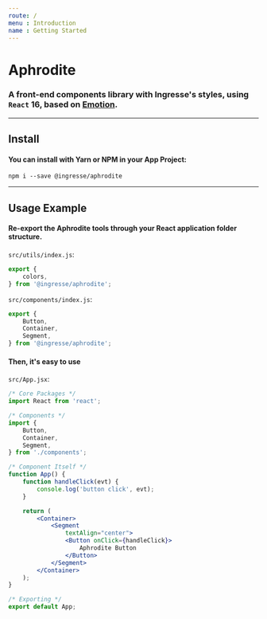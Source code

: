 ```yaml
---
route: /
menu : Introduction
name : Getting Started
---
```


# Aphrodite

### A front-end components library with Ingresse's styles, using `React` 16, based on [Emotion](https://emotion.sh).

---

## Install
#### You can install with Yarn or NPM in your App Project:
```
npm i --save @ingresse/aphrodite
```

---

## Usage Example
#### Re-export the Aphrodite tools through your React application folder structure.

`src/utils/index.js`:
```js
export {
    colors,
} from '@ingresse/aphrodite';
```

`src/components/index.js`:
```js
export {
    Button,
    Container,
    Segment,
} from '@ingresse/aphrodite';
```

#### Then, it's easy to use
`src/App.jsx`:
```jsx
/* Core Packages */
import React from 'react';

/* Components */
import {
    Button,
    Container,
    Segment,
} from './components';

/* Component Itself */
function App() {
    function handleClick(evt) {
        console.log('button click', evt);
    }

    return (
        <Container>
            <Segment
                textAlign="center">
                <Button onClick={handleClick}>
                    Aphrodite Button
                </Button>
            </Segment>
        </Container>
    );
}

/* Exporting */
export default App;
```
